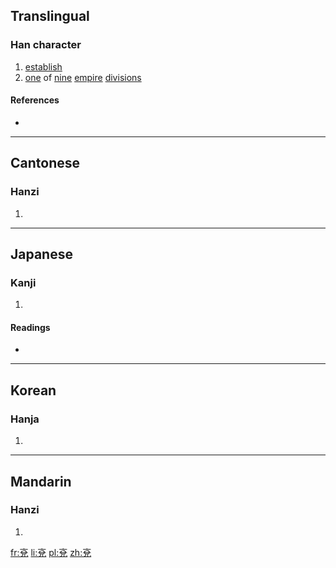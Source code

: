 {{also|兖}}
==Translingual==

===Han character===
{{Han char|rn=10|rad=儿|as=07|sn=9|four=0021<sub>6</sub>|canj=卜金口竹山 (YCRHU)|ids=⿱[[亠]][[兌]]}}

# [[establish]]
# [[one]] of [[nine]] [[empire]] [[division]]s

====References====
* {{Han ref|kx=0125.150|dkj=01375|dj=0265.150|hdz=10273.100|uh=5157|ud=20823|bh=AB5E|bd=43870}}

----

==Cantonese==

===Hanzi===
{{yue-hanzi|jyut=|y=yin5|sim=兖}}

# {{defn|lang=yue|sort=儿07}}

----

==Japanese==

===Kanji===
{{ja-kanji|grade=|rs=儿07}}

# {{defn|lang=ja|sort=儿07}}

====Readings====
* {{ja-readings|on=[[えん]] (en)|kun=[[くくる]] (kukuru), [[ただしい]] (tadashii), [[まこと]] (makoto)}}

----

==Korean==

===Hanja===
{{ko-hanja|hangeul=연|rv=yeon|mr=yŏn}}

# {{defn|lang=ko|sort=儿07}}

----

==Mandarin==

===Hanzi===
{{cmn-hanzi|sim=兖|pin=[[yǎn]] ([[yan3]])|wg=yen<sup>3</sup>}}

# {{defn|lang=cmn|sort=儿07}}

[[fr:兗]]
[[li:兗]]
[[pl:兗]]
[[zh:兗]]